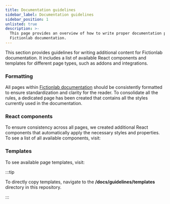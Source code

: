 ```yaml
---
title: Documentation guidelines
sidebar_label: Documentation guidelines
sidebar_position: 1
unlisted: true
description: >-
  This page provides an overview of how to write proper documentation pages for
  Fictionlab documentation.
---
```


This section provides guidelines for writing additional content for Fictionlab
documentation. It includes a list of available React components and templates
for different page types, such as addons and integrations.

### Formatting

All pages within [Fictionlab documentation](/) should be consistently formatted
to ensure standardization and clarity for the reader. To consolidate all the
rules, a dedicated page has been created that contains all the styles currently
used in the documentation.

<LinkButton docId="guidelines/formatting" />

### React components

To ensure consistency across all pages, we created additional React components
that automatically apply the necessary styles and properties. To see a list of
all available components, visit:

<LinkButton docId="guidelines/components/components" />

### Templates

To see available page templates, visit:

<LinkButton
  url="/category/templates"
  title="Available templates"
  description="Templates for most common pages within Fictionlab documentation"
/>

:::tip

To directly copy templates, navigate to the **/docs/guidelines/templates**
directory in this repository.

:::
